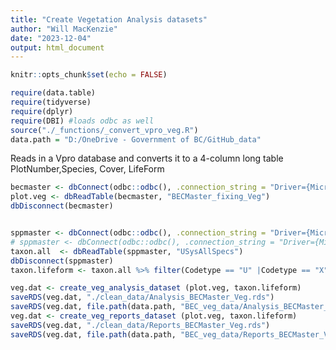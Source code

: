```yaml
---
title: "Create Vegetation Analysis datasets"
author: "Will MacKenzie"
date: "2023-12-04"
output: html_document
---
```


```r
knitr::opts_chunk$set(echo = FALSE)

require(data.table)
require(tidyverse)
require(dplyr)
require(DBI) #loads odbc as well
source("./_functions/_convert_vpro_veg.R")
data.path = "D:/OneDrive - Government of BC/GitHub_data"
```

Reads in a Vpro database and converts it to a 4-column long table PlotNumber,Species, Cover, LifeForm

```r
becmaster <- dbConnect(odbc::odbc(), .connection_string = "Driver={Microsoft Access Driver (*.mdb, *.accdb)}; DBQ=D:/BECMaster/BECMaster_fixing.accdb;")
plot.veg <- dbReadTable(becmaster, "BECMaster_fixing_Veg")
dbDisconnect(becmaster)


sppmaster <- dbConnect(odbc::odbc(), .connection_string = "Driver={Microsoft Access Driver (*.mdb, *.accdb)}; DBQ=D:/OneDrive/BCSpeciesList/SpeciesTaxonomyMaster.accdb;")
# sppmaster <- dbConnect(odbc::odbc(), .connection_string = "Driver={Microsoft Access Driver (*.mdb, *.accdb)}; DBQ=C:/Users/whmacken/OneDrive/BCSpeciesList/SpeciesTaxonomyMaster.accdb;")
taxon.all  <- dbReadTable(sppmaster, "USysAllSpecs")
dbDisconnect(sppmaster)
taxon.lifeform <- taxon.all %>% filter(Codetype == "U" |Codetype == "X"|Codetype == "D") %>% dplyr::select(Code, Lifeform) %>% distinct

veg.dat <- create_veg_analysis_dataset (plot.veg, taxon.lifeform)
saveRDS(veg.dat, "./clean_data/Analysis_BECMaster_Veg.rds")
saveRDS(veg.dat, file.path(data.path, "BEC_veg_data/Analysis_BECMaster_Veg.rds"))
veg.dat <- create_veg_reports_dataset (plot.veg, taxon.lifeform)
saveRDS(veg.dat, "./clean_data/Reports_BECMaster_Veg.rds")
saveRDS(veg.dat, file.path(data.path, "BEC_veg_data/Reports_BECMaster_Veg.rds"))
```

